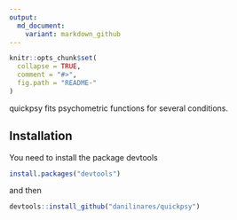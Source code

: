 ```yaml
---
output:
  md_document:
    variant: markdown_github
---
```


<!-- README.md is generated from README.Rmd. Please edit that file -->

```r
knitr::opts_chunk$set(
  collapse = TRUE,
  comment = "#>",
  fig.path = "README-"
)
```

quickpsy fits psychometric functions for several conditions. 

## Installation

You need to install the package devtools

```R
install.packages("devtools")
 ````
and then 

```R
devtools::install_github("danilinares/quickpsy")
```

